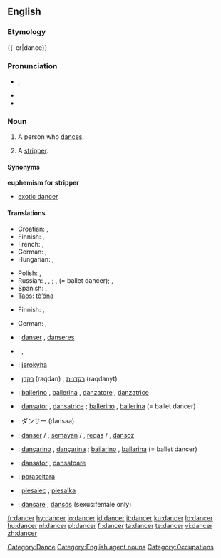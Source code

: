 ==English==

===Etymology===
{{-er|dance}}

===Pronunciation===
* {{a|UK}} {{IPA|/ˈdæns.ə(ɹ)/}}, {{SAMPA|/"d{ns.@(r)/}}
* {{audio|en-us-dancer.ogg|Audio (US)}}
* {{rhymes|ɑːnsə(r)}}

===Noun===
{{wikipedia}}
{{en-noun}}

# A person who [[dances]].
# {{euphemism}} A [[stripper]].

====Synonyms====
'''euphemism for stripper'''
* [[exotic dancer]]

====Translations====
{{trans-top|person who dances}}
* Croatian: {{t|hr|plesač|alt=plèsāč|m}}, {{t|hr|plesačica|alt=plesàčica|f}}
* Finnish: {{t+|fi|tanssija}}, {{t+|fi|tanssijatar}}
* French: {{t+|fr|danseur|m}}, {{t+|fr|danseuse|f}}
* German: {{t-|de|Tänzer|m}}, {{t-|de|Tänzerin|f}}
* Hungarian: {{t+|hu|táncos|m}}, {{t+|hu|táncosnő|f}}
{{trans-mid}}
* Polish: {{t-|pl|tancerz|m}}, {{t-|pl|tancerka|f}}
* Russian: {{t|ru|танцор|m|tr=tancór|sc=Cyrl}}, {{t|ru|танцовщик|m|tr=tancóvš'ik|sc=Cyrl}}, {{t|ru|танцовщица|f|tr=tancóvš'ica|sc=Cyrl}}; {{t|ru|балерун|m|tr=bal'erún|sc=Cyrl}}, {{t+|ru|балерина|f|tr=bal'erína|sc=Cyrl}} (= ballet dancer); {{t|ru|плясун|m|tr=pl'asún|sc=Cyrl}}, {{t|ru|плясунья|f|tr=pl'asún'ja|sc=Cyrl}}
* Spanish: {{t-|es|bailarín|m}}, {{t-|es|bailarina|f}}
* [[Taos]]: [[tò’óna]]
{{trans-bottom}}

{{trans-top|euphemism for stripper}}
* Finnish: {{t+|fi|tanssija}}, {{t+|fi|tanssijatar}}
{{trans-mid}}
* German: {{t+|de|Tänzerin|f}}, {{t-|de|Tänzer|m}}
{{trans-bottom}}

{{checktrans-top}}
* {{ttbc|Dutch}}: [[danser]] {{m}}, [[danseres]] {{f}}
* {{ttbc|Greek}}: {{t|el|χορευτής|m|tr=choreftís|sc=Grek}}, {{t|el|χορεύτρια|f|tr=choréftria|sc=Grek}}
* {{ttbc|Guarani}}: [[jerokyha]]
* {{ttbc|Hebrew}}: [[רקדן]] (raqdan) {{m}}, [[רקדנית]] (raqdanyt) {{f}}
* {{ttbc|Italian}}: [[ballerino]] {{m}}, [[ballerina]] {{f}}, [[danzatore]] {{m}}, [[danzatrice]] {{f}}
* {{ttbc|Interlingua}}: [[dansator]] {{m}}, [[dansatrice]] {{f}}; [[ballerino]] {{m}}, [[ballerina]] {{f}} (= ballet dancer)
{{trans-mid}}
* {{ttbc|Japanese}}: ダンサー (dansaa)
* {{ttbc|Kurdish}}: [[danser]] {{m}} / {{f}}, [[semavan]] {{m}} / {{f}}, [[reqas]] {{m}} / {{f}}, [[dansoz]] {{f}}
* {{ttbc|Portuguese}}: [[dançarino]] {{m}}, [[dançarina]] {{f}}; [[bailarino]] {{m}}, [[bailarina]] {{f}} (= ballet dancer)
* {{ttbc|Romanian}}: [[dansator]] {{m}}, [[dansatoare]] {{f}}
* {{ttbc|Tupinambá}}: [[poraseitara]]
* {{ttbc|Slovene}}: [[plesalec]] {{m}}, [[plesalka]] {{f}}
* {{ttbc|Swedish}}: [[dansare]] {{c}}, [[dansös]] {{c}} (sexus:female only)
{{trans-bottom}}

[[Category:Dance]]
[[Category:English agent nouns]]
[[Category:Occupations]]

[[fr:dancer]]
[[hy:dancer]]
[[io:dancer]]
[[id:dancer]]
[[it:dancer]]
[[ku:dancer]]
[[lo:dancer]]
[[hu:dancer]]
[[nl:dancer]]
[[pl:dancer]]
[[fi:dancer]]
[[ta:dancer]]
[[te:dancer]]
[[vi:dancer]]
[[zh:dancer]]